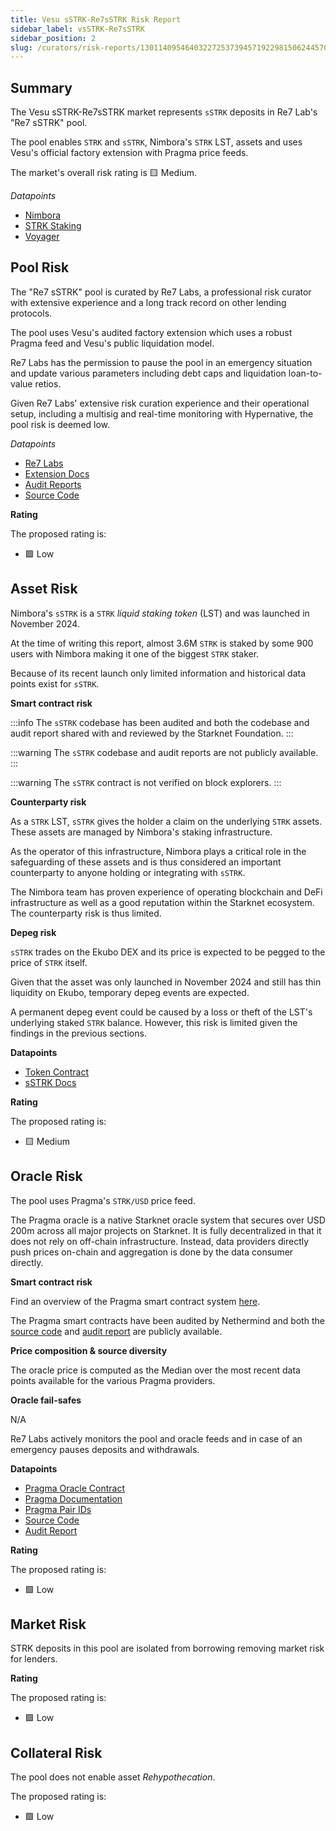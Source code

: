 ```yaml
---
title: Vesu sSTRK-Re7sSTRK Risk Report
sidebar_label: vsSTRK-Re7sSTRK
sidebar_position: 2
slug: /curators/risk-reports/1301140954640322725373945719229815062445705809076381949099585786202465661889/sstrk
---
```




## Summary

The Vesu sSTRK-Re7sSTRK market represents `sSTRK` deposits in Re7 Lab's "Re7 sSTRK" pool.

The pool enables `STRK` and `sSTRK`, Nimbora's `STRK` LST, assets and uses Vesu's official factory extension with Pragma price feeds.

The market's overall risk rating is 🟨 Medium.

*Datapoints*

- [Nimbora](https://app.nimbora.io/stake/)
- [STRK Staking](https://dashboard.endur.fi/)
- [Voyager](https://voyager.online/contract/0x0356f304b154d29d2a8fe22f1cb9107a9b564a733cf6b4cc47fd121ac1af90c9)


## Pool Risk

The "Re7 sSTRK" pool is curated by Re7 Labs, a professional risk curator with extensive experience and a long track record on other lending protocols.

The pool uses Vesu's audited factory extension which uses a robust Pragma feed and Vesu's public liquidation model.

Re7 Labs has the permission to pause the pool in an emergency situation and update various parameters including debt caps and liquidation loan-to-value retios. 

Given Re7 Labs' extensive risk curation experience and their operational setup, including a multisig and real-time monitoring with Hypernative, the pool risk is deemed low.

*Datapoints*

- [Re7 Labs](https://re7.capital)
- [Extension Docs](https://docs.vesu.xyz/)
- [Audit Reports](https://github.com/vesuxyz/security)
- [Source Code](https://github.com/vesuxyz/vesu-v1/blob/main/src/extension/default_extension_po.cairo)

**Rating**

The proposed rating is:

- 🟩 Low


## Asset Risk

Nimbora's `sSTRK` is a `STRK` *liquid staking token* (LST) and was launched in November 2024.

At the time of writing this report, almost 3.6M `STRK` is staked by some 900 users with Nimbora making it one of the biggest `STRK` staker.

Because of its recent launch only limited information and historical data points exist for `sSTRK`.


**Smart contract risk**

:::info
The `sSTRK` codebase has been audited and both the codebase and audit report shared with and reviewed by the Starknet Foundation.
:::

:::warning
The `sSTRK` codebase and audit reports are not publicly available.
:::

:::warning
The `sSTRK` contract is not verified on block explorers.
:::

**Counterparty risk**

As a `STRK` LST, `sSTRK` gives the holder a claim on the underlying `STRK` assets. These assets are managed by Nimbora's staking infrastructure.

As the operator of this infrastructure, Nimbora plays a critical role in the safeguarding of these assets and is thus considered an important counterparty to anyone holding or integrating with `sSTRK`.

The Nimbora team has proven experience of operating blockchain and DeFi infrastructure as well as a good reputation within the Starknet ecosystem. The counterparty risk is thus limited.

**Depeg risk**

`sSTRK` trades on the Ekubo DEX and its price is expected to be pegged to the price of `STRK` itself.

Given that the asset was only launched in November 2024 and still has thin liquidity on Ekubo, temporary depeg events are expected.

A permanent depeg event could be caused by a loss or theft of the LST's underlying staked `STRK` balance. However, this risk is limited given the findings in the previous sections.

**Datapoints**

- [Token Contract](https://voyager.online/contract/0x0356f304b154d29d2a8fe22f1cb9107a9b564a733cf6b4cc47fd121ac1af90c9)
- [sSTRK Docs](https://docs.nimbora.io/docs/concepts/products/stake/sstrk)

**Rating**

The proposed rating is:

- 🟨 Medium


## Oracle Risk

The pool uses Pragma's `STRK/USD` price feed.

The Pragma oracle is a native Starknet oracle system that secures over USD 200m across all major projects on Starknet.
It is fully decentralized in that it does not rely on off-chain infrastructure. Instead, data providers directly push prices on-chain and aggregation is done by the data consumer directly.

**Smart contract risk**

Find an overview of the Pragma smart contract system [here](https://github.com/Astraly-Labs/pragma-oracle?tab=readme-ov-file#overview).

The Pragma smart contracts have been audited by Nethermind and both the [source code](https://github.com/Astraly-Labs/pragma-oracle) and [audit report](https://github.com/astraly-labs/pragma-oracle/tree/main/audits) are publicly available.

**Price composition & source diversity**

The oracle price is computed as the Median over the most recent data points available for the various Pragma providers.

**Oracle fail-safes**

N/A

Re7 Labs actively monitors the pool and oracle feeds and in case of an emergency pauses deposits and withdrawals.

**Datapoints**

- [Pragma Oracle Contract](https://voyager.online/contract/0x02a85bd616f912537c50a49a4076db02c00b29b2cdc8a197ce92ed1837fa875b)
- [Pragma Documentation](https://docs.pragma.build/Resources/Cairo%201/data-feeds/consuming-data)
- [Pragma Pair IDs](https://docs.pragma.build/Resources/Cairo%201/data-feeds/supported-assets)
- [Source Code](https://github.com/Astraly-Labs/pragma-oracle)
- [Audit Report](https://github.com/astraly-labs/pragma-oracle/tree/main/audits)

**Rating**

The proposed rating is:

- 🟩 Low


## Market Risk

STRK deposits in this pool are isolated from borrowing removing market risk for lenders.

**Rating**

The proposed rating is:

- 🟩 Low


## Collateral Risk

The pool does not enable asset *Rehypothecation*.

The proposed rating is:

- 🟩 Low